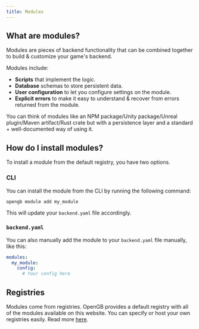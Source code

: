 ```yaml
---
title: Modules
---
```


## What are modules?

Modules are pieces of backend functionality that can be combined together to build & customize your game's backend.

Modules include:

- **Scripts** that implement the logic.
- **Database** schemas to store persistent data.
- **User configuration** to let you configure settings on the module.
- **Explicit errors** to make it easy to understand & recover from errors returned from the module.

You can think of modules like an NPM package/Unity package/Unreal plugin/Maven artifact/Rust crate but with a persistence layer and a standard + well-documented way of using it.

## How do I install modules?

To install a module from the default registry, you have two options.

### CLI

You can install the module from the CLI by running the following command:

```sh
opengb module add my_module
```

This will update your `backend.yaml` file accordingly.

### `backend.yaml`

You can also manually add the module to your `backend.yaml` file manually, like this:

```yaml
modules:
  my_module:
    config:
      # Your config here
```

## Registries

Modules come from registries. OpenGB provides a default registry with all of the modules available on this website. You can specify or host your own registries easily. Read more [here](/concepts/registries).